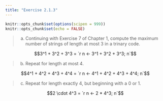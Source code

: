 ```yaml
---
title: "Exercise 2.1.3"
---
```


```r
knitr::opts_chunk$set(options(scipen = 999))
knitr::opts_chunk$set(echo = FALSE)
```

> (a) Continuing with Exercise 7 of Chapter 1, compute the maximum number of strings of length at most 3 in a trinary code.

$$3^1 + 3^2 + 3^3 = `r n <- 3^1 + 3^2 + 3^3; n`$$

> (b) Repeat for length at most 4.

$$4^1 + 4^2 + 4^3 + 4^4 = `r n <- 4^1 + 4^2 + 4^3 + 4^4; n`$$

> (c) Repeat for length exactly 4, but beginning with a 0 or 1.

$$2 \cdot 4^3 = `r n <- 2 * 4^3; n`$$
